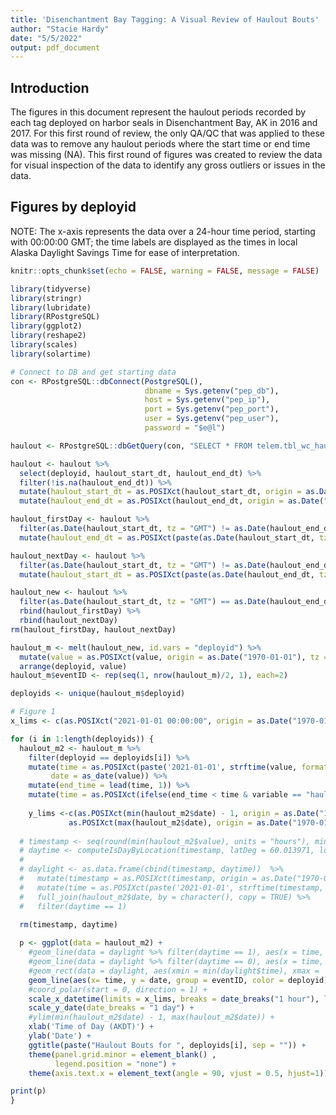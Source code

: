 ```yaml
---
title: 'Disenchantment Bay Tagging: A Visual Review of Haulout Bouts'
author: "Stacie Hardy"
date: "5/5/2022"
output: pdf_document
---
```


## Introduction
The figures in this document represent the haulout periods recorded by each tag deployed on harbor seals in Disenchantment Bay, AK in 2016 and 2017. For this first round of review, the only QA/QC that was applied to these data was to remove any haulout periods where the start time or end time was missing (NA). This first round of figures was created to review the data for visual inspection of the data to identify any gross outliers or issues in the data. 

## Figures by deployid
NOTE: The x-axis represents the data over a 24-hour time period, starting with 00:00:00 GMT; the time labels are displayed as the times in local Alaska Daylight Savings Time for ease of interpretation.

```r
knitr::opts_chunk$set(echo = FALSE, warning = FALSE, message = FALSE)

library(tidyverse)
library(stringr)
library(lubridate)
library(RPostgreSQL)
library(ggplot2)
library(reshape2)
library(scales)
library(solartime)

# Connect to DB and get starting data
con <- RPostgreSQL::dbConnect(PostgreSQL(), 
                              dbname = Sys.getenv("pep_db"), 
                              host = Sys.getenv("pep_ip"), 
                              port = Sys.getenv("pep_port"),
                              user = Sys.getenv("pep_user"), 
                              password = "$e@l")

haulout <- RPostgreSQL::dbGetQuery(con, "SELECT * FROM telem.tbl_wc_haulout WHERE deployid LIKE \'PV2016%\' OR deployid LIKE \'PV2017%\'") 

haulout <- haulout %>%
  select(deployid, haulout_start_dt, haulout_end_dt) %>%
  filter(!is.na(haulout_end_dt)) %>%
  mutate(haulout_start_dt = as.POSIXct(haulout_start_dt, origin = as.Date("1970-01-01"), tz = "GMT")) %>%
  mutate(haulout_end_dt = as.POSIXct(haulout_end_dt, origin = as.Date("1970-01-01"), tz = "GMT"))

haulout_firstDay <- haulout %>%
  filter(as.Date(haulout_start_dt, tz = "GMT") != as.Date(haulout_end_dt, tz = "GMT")) %>%
  mutate(haulout_end_dt = as.POSIXct(paste(as.Date(haulout_start_dt, tz = "GMT"), "23:59:59", sep = " "), origin = as.Date("1970-01-01"), tz = "GMT"))

haulout_nextDay <- haulout %>%
  filter(as.Date(haulout_start_dt, tz = "GMT") != as.Date(haulout_end_dt, tz = "GMT")) %>%
  mutate(haulout_start_dt = as.POSIXct(paste(as.Date(haulout_end_dt, tz = "GMT"), "00:00:00", sep = " "), origin = as.Date("1970-01-01"), tz = "GMT"))

haulout_new <- haulout %>%
  filter(as.Date(haulout_start_dt, tz = "GMT") == as.Date(haulout_end_dt, tz = "GMT")) %>%
  rbind(haulout_firstDay) %>%
  rbind(haulout_nextDay)
rm(haulout_firstDay, haulout_nextDay)

haulout_m <- melt(haulout_new, id.vars = "deployid") %>%
  mutate(value = as.POSIXct(value, origin = as.Date("1970-01-01"), tz = "GMT")) %>%
  arrange(deployid, value) 
haulout_m$eventID <- rep(seq(1, nrow(haulout_m)/2, 1), each=2)

deployids <- unique(haulout_m$deployid)
```

```r
# Figure 1
x_lims <- c(as.POSIXct("2021-01-01 00:00:00", origin = as.Date("1970-01-01"), tz = "GMT"), as.POSIXct("2021-01-02 00:00:00", origin = as.Date("1970-01-01"), tz = "GMT"))

for (i in 1:length(deployids)) {
  haulout_m2 <- haulout_m %>%
    filter(deployid == deployids[i]) %>%
    mutate(time = as.POSIXct(paste('2021-01-01', strftime(value, format = "%H:%M:%S")), tz = "GMT"),
         date = as_date(value)) %>%
    mutate(end_time = lead(time, 1)) %>%
    mutate(time = as.POSIXct(ifelse(end_time < time & variable == "haulout_start_dt", time - 3600 * 24, time), origin = as.Date("1970-01-01"), tz = "GMT"))
  
    y_lims <-c(as.POSIXct(min(haulout_m2$date) - 1, origin = as.Date("1970-01-01"), tz = "GMT"), 
             as.POSIXct(max(haulout_m2$date), origin = as.Date("1970-01-01"), tz = "GMT"))
  
  # timestamp <- seq(round(min(haulout_m2$value), units = "hours"), min(haulout_m2$value) + 3600 * 24, by = "60 min")
  # daytime <- computeIsDayByLocation(timestamp, latDeg = 60.013971, longDeg =  -139.540203, timeZone = 0)
  # 
  # daylight <- as.data.frame(cbind(timestamp, daytime))  %>%
  #   mutate(timestamp = as.POSIXct(timestamp, origin = as.Date("1970-01-01"), tz = "GMT")) %>%
  #   mutate(time = as.POSIXct(paste('2021-01-01', strftime(timestamp, format = "%H:%M:%S")), tz = "GMT")) %>%
  #   full_join(haulout_m2$date, by = character(), copy = TRUE) %>%
  #   filter(daytime == 1)

  rm(timestamp, daytime)
  
  p <- ggplot(data = haulout_m2) +
    #geom_line(data = daylight %>% filter(daytime == 1), aes(x = time, y = y), color = "yellow", size = 10, alpha = 0.5) +
    #geom_line(data = daylight %>% filter(daytime == 0), aes(x = time, y = y), color = "darkblue", size = 10, alpha = 0.5) +
    #geom_rect(data = daylight, aes(xmin = min(daylight$time), xmax =  max(daylight$time), ymin = min(daylight$y)), ymax = max(daylight$y)) +
    geom_line(aes(x= time, y = date, group = eventID, color = deployid), size = 1.5) +
    #coord_polar(start = 0, direction = 1) +
    scale_x_datetime(limits = x_lims, breaks = date_breaks("1 hour"), labels = date_format("%H:%M", tz = "America/Anchorage")) + 
    scale_y_date(date_breaks = "1 day") +
    #ylim(min(haulout_m2$date) - 1, max(haulout_m2$date)) +
    xlab('Time of Day (AKDT)') +
    ylab('Date') +
    ggtitle(paste("Haulout Bouts for ", deployids[i], sep = "")) +
    theme(panel.grid.minor = element_blank() ,
          legend.position = "none") +
    theme(axis.text.x = element_text(angle = 90, vjust = 0.5, hjust=1))

print(p)  
}

```
